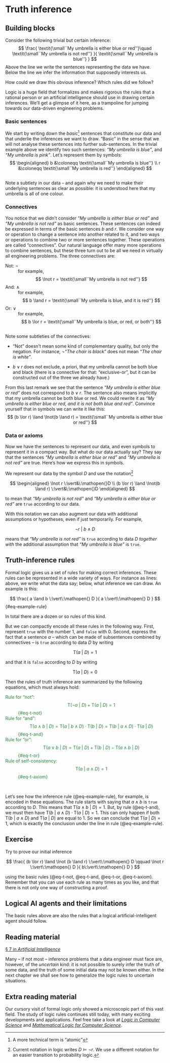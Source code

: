 # Truth inference

## Building blocks

Consider the following trivial but certain inference:
$$
\frac{
\textit{\small``My umbrella is either blue or red''}\quad
\textit{\small``My umbrella is not red''}
}{
\textit{\small``My umbrella is blue''}
}
$$
Above the line we write the sentences representing the data we have. Below the line we infer the information that supposedly interests us.

How could we draw this obvious inference? Which rules did we follow?

Logic is a huge field that formalizes and makes rigorous the rules that a rational person or an artificial intelligence should use in drawing certain inferences. We'll get a glimpse of it here, as a trampoline for jumping towards our data-driven engineering problems.

### Basic sentences

We start by writing down the _basic_^[A more technical term is "atomic"] sentences that constitute our data and that underlie the inferences we want to draw. "Basic" in the sense that we will not analyse these sentences into further sub-sentences. In the trivial example above we identify two such sentences: *"My umbrella is blue"*, and *"My umbrella is pink"*. Let's represent them by symbols:
$$
\begin{aligned}
b &\coloneqq \textit{\small``My umbrella is blue''}
\\
r &\coloneqq \textit{\small``My umbrella is red''}
\end{aligned}
$$

::: {.callout-warning appearance="simple"}
## 
Note a subtlety in our data -- and again why we need to make their underlying sentences as clear as possible: it is understood here that my umbrella is all of one colour.
:::

### Connectives

You notice that we didn't consider *"My umbrella is either blue or red"* and *"My umbrella is not red"* as basic sentences. These sentences can indeed be expressed in terms of the basic sentences $b$ and $r$. We consider one way or operation to change a sentence into another related to it, and two ways or operations to combine two or more sentences together. These operations are called "connectives". Our natural language offer many more operations to combine sentences, but these three turn out to be all we need in virtually all engineering problems. The three connectives are:

Not: $\lnot$
: for example,
$$
\lnot r = \textit{\small``My umbrella is not red''}
$$

And: $\land$
: for example,
$$
b \land r = \textit{\small``My umbrella is blue, and it is red''}
$$

Or: $\lor$
: for example,
$$
b \lor r = \textit{\small``My umbrella is blue, or red, or both''}
$$

::: {.callout-warning appearance="simple"}
## 
Note some subtleties of the connectives:

- "Not" doesn't mean some kind of complementary quality, but only the negation. For instance, $\lnot{}$*"The chair is black"* does not mean *"The chair is white"*.

- $b \lor r$ does not exclude, a priori, that my umbrella cannot be both blue and black (there is a connective for that: "exclusive-or", but it can be constructed out of the three we already have.)
:::

From this last remark we see that the sentence *"My umbrella is either blue or red"* does not correspond to $b \lor r$. The sentence also means implicitly that my umbrella cannot be both blue or red. We could rewrite it as *"My umbrella is either blue or red, and it is not both blue and red"*. Convince yourself that in symbols we can write it like this:
$$
(b \lor r) \land \lnot(b \land r) =
\textit{\small``My umbrella is either blue or red''}
$$

### Data or axioms

Now we have the sentences to represent our data, and even symbols to represent it in a compact way. But what do our data actually say? They say that the sentences *"My umbrella is either blue or red"* and *"My umbrella is not red"* are true. Here's how we express this in symbols.

We represent our data by the symbol $D$ and use the notation^[Current notation in logic writes $D\models \lnot r.$ We use a different notation for an easier transition to probability logic.]

$$
\begin{aligned}
\lnot r \:\vert&\:\mathopen{}D
\\
(b \lor r) \land \lnot(b \land r) \:\vert&\:\mathopen{}D
\end{aligned}
$$

to mean that *"My umbrella is not red"* and *"My umbrella is either blue or red"* are `true` according to our data.

With this notation we can also augment our data with additional assumptions or hypotheses, even if just temporarily. For example,

$$
\lnot r \:\vert\:\mathopen{}b \land D
$$

means that *"My umbrella is not red"* is `true` according to data $D$ *together with* the additional assumption that *"My umbrella is blue"* is `true`.


## Truth-inference rules

Formal logic gives us a set of rules for making correct inferences. These rules can be represented in a wide variety of ways. For instance as lines: above, we write what the data say; below, what inference we can draw. An example is this:

$$
\frac{
a \land b \:\vert\:\mathopen{} D
}{
a \:\vert\:\mathopen{} D
}
$$ {#eq-example-rule}

In total there are a dozen or so rules of this kind.

But we can compactly encode all these rules in the following way. First, represent `true` with the number $1$, and `false` with $0$. Second, express the fact that a sentence $a$ -- which can be made of subsentences combined by connectives -- is `true` according to data $D$ by writing

$$
\mathrm{T}(a \:\vert\:\mathopen{} D) = 1
$$

and that it is `false` according to $D$ by writing

$$
\mathrm{T}(a \:\vert\:\mathopen{} D) = 0
$$

Then the rules of truth inference are summarized by the following equations, which must always hold:

:::: {.column-page-inset-right style="color:#228833"}
::: {.border}
Rule for "not":
: $$\mathrm{T}(\lnot a \:\vert\:\mathopen{} D) 
+ \mathrm{T}(a \:\vert\:\mathopen{} D)
= 1$$ {#eq-t-not}

Rule for "and":
: $$
\mathrm{T}(a \land b \:\vert\:\mathopen{} D) 
= \mathrm{T}(a \:\vert\:\mathopen{} b \land D) \cdot
\mathrm{T}(b \:\vert\:\mathopen{} D) 
= \mathrm{T}(b \:\vert\:\mathopen{} a \land D) \cdot
\mathrm{T}(a \:\vert\:\mathopen{} D)
$$ {#eq-t-and}

Rule for "or":
: $$\mathrm{T}(a \lor b \:\vert\:\mathopen{} D) 
= \mathrm{T}(a \:\vert\:\mathopen{} D) +
\mathrm{T}(b \:\vert\:\mathopen{} D) 
- \mathrm{T}(a \land b \:\vert\:\mathopen{} D)
$$ {#eq-t-or}

Rule of self-consistency:
: $$\mathrm{T}(a \:\vert\:\mathopen{} a \land D) 
= 1
$$ {#eq-t-axiom}
:::
::::

\

Let's see how the inference rule (@eq-example-rule), for example, is encoded in these equations. The rule starts with saying that $a \land b$ is `true` according to $D$. This means that $\mathrm{T}(a \land b \:\vert\:\mathopen{} D)=1$. But, by rule (@eq-t-and), we must then have $\mathrm{T}(b \:\vert\:\mathopen{} a \land D) \cdot
\mathrm{T}(a \:\vert\:\mathopen{} D) = 1$. This can only happen if both $\mathrm{T}(b \:\vert\:\mathopen{} a \land D)$ and $\mathrm{T}(a \:\vert\:\mathopen{} D)$ are equal to $1$. So we can conclude that $\mathrm{T}(a \:\vert\:\mathopen{} D)=1$, which is exactly the conclusion under the line in rule (@eq-example-rule).

::: {.callout-caution}
## Exercise
Try to prove our initial inference

$$
\frac{
(b \lor r) \land \lnot (b \land r) \:\vert\:\mathopen{} D
\qquad
\lnot r \:\vert\:\mathopen{} D
}{
b\:\vert\:\mathopen{} D
}
$$

using the basic rules (@eq-t-not, @eq-t-and, @eq-t-or, @eq-t-axiom). Remember that you can use each rule as many times as you like, and that there is not only one way of constructing a proof.
:::


## Logical AI agents and their limitations

The basic rules above are also the rules that a logical artificial-intelligent agent should follow. 

::: {.column-margin}
::: {.callout-tip}
## Reading material
[§&nbsp;7 in _Artificial Intelligence_](https://hvl.instructure.com/courses/25074/modules/items/660089)
:::
:::

Many -- if not most -- inference problems that a data engineer must face are, however, of the *uncertain* kind: it is not possible to surely infer the truth of some data, and the truth of some initial data may not be known either. In the next chapter we shall see how to generalize the logic rules to uncertain situations.



::: {.callout-tip}
## Extra reading material
Our cursory visit of formal logic only showed a microscopic part of this vast field. The study of logic rules continues still today, with many exciting developments and applications. Feel free take a look at [*Logic in Computer Science*](https://hvl.instructure.com/courses/25074/modules/items/661036) and [*Mathematical Logic for Computer Science*](https://hvl.instructure.com/courses/25074/modules/items/661146).
:::
